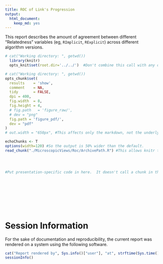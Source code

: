 ```yaml
---
title: ROC of Link's Progression
output:
  html_document:
    keep_md: yes
---
```


This report describes the amount of agreement between different "Relatedness" variables (eg, `RImplicit`, `RExplicit`) across different algorithm versions.

<!--  Set the working directory to the repository's base directory; this assumes the report is nested inside of two directories.-->
```r
# cat("Working directory: ", getwd())
  library(knitr)
  opts_knit$set(root.dir='../../')  #Don't combine this call with any other chunk -especially one that uses file paths.
```

<!-- Set the report-wide options, and point to the external code file. -->
```r
# cat("Working directory: ", getwd())
opts_chunk$set(
  results    = 'show', 
  comment    = NA, 
  tidy       = FALSE,
  dpi = 400,
  fig.width  = 8, 
  fig.height = 4, 
  # fig.path   = 'figure_raw/',
  # dev = "png"
  fig.path = 'figure_pdf/',
  dev = "pdf"
)
# out.width = "650px", #This affects only the markdown, not the underlying png file.  The height will be scaled appropriately.

echoChunks <- T
options(width=120) #So the output is 50% wider than the default.
read_chunk("./MicroscopicViews/Roc/ArchivePath.R") #This allows knitr to call chunks tagged in the underlying *.R file.

```

<!-- Load the sources.  Suppress the output when loading sources. --> 
```r
```

<!-- Load 'sourced' R files.  Suppress the output when loading packages. --> 
```r
```

<!-- Load any global functions and variables declared in the R file.  Suppress the output. --> 
```r
```

<!-- Declare any global functions specific to a Rmd output.  Suppress the output. --> 
```r
#Put presentation-specific code in here.  It doesn't call a chunk in the codebehind file.
```

<!-- Load the datasets.   -->
```r
```

<!-- Tweak the datasets.   -->
```r
```


```r
```

```r
```

```r
```

```r
```

```r
```

```r
```


# Session Information
For the sake of documentation and reproducibility, the current report was rendered on a system using the following software.

```r
cat("Report rendered by", Sys.info()["user"], "at", strftime(Sys.time(), "%Y-%m-%d, %H:%M %z"))
sessionInfo()
```
